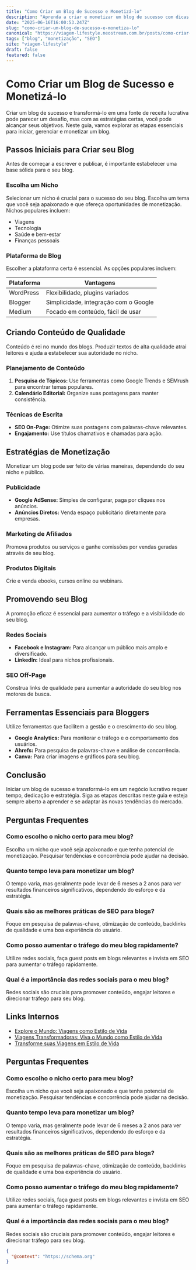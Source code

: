 ```yaml
---
title: "Como Criar um Blog de Sucesso e Monetizá-lo"
description: "Aprenda a criar e monetizar um blog de sucesso com dicas práticas e estratégias eficazes. Transforme seu conteúdo em um negócio lucrativo."
date: "2025-06-16T16:00:53.247Z"
slug: "como-criar-um-blog-de-sucesso-e-monetiza-lo"
canonical: "https://viagem-lifestyle.neostream.com.br/posts/como-criar-um-blog-de-sucesso-e-monetiza-lo"
tags: ["blog", "monetização", "SEO"]
site: "viagem-lifestyle"
draft: false
featured: false
---
```


# Como Criar um Blog de Sucesso e Monetizá-lo

Criar um blog de sucesso e transformá-lo em uma fonte de receita lucrativa pode parecer um desafio, mas com as estratégias certas, você pode alcançar seus objetivos. Neste guia, vamos explorar as etapas essenciais para iniciar, gerenciar e monetizar um blog.

## Passos Iniciais para Criar seu Blog

Antes de começar a escrever e publicar, é importante estabelecer uma base sólida para o seu blog.

### Escolha um Nicho

Selecionar um nicho é crucial para o sucesso do seu blog. Escolha um tema que você seja apaixonado e que ofereça oportunidades de monetização. Nichos populares incluem:

- Viagens
- Tecnologia
- Saúde e bem-estar
- Finanças pessoais

### Plataforma de Blog

Escolher a plataforma certa é essencial. As opções populares incluem:

| Plataforma | Vantagens |
|------------|-----------|
| WordPress  | Flexibilidade, plugins variados |
| Blogger    | Simplicidade, integração com o Google |
| Medium     | Focado em conteúdo, fácil de usar |

## Criando Conteúdo de Qualidade

Conteúdo é rei no mundo dos blogs. Produzir textos de alta qualidade atrai leitores e ajuda a estabelecer sua autoridade no nicho.

### Planejamento de Conteúdo

1. **Pesquisa de Tópicos:** Use ferramentas como Google Trends e SEMrush para encontrar temas populares.
2. **Calendário Editorial:** Organize suas postagens para manter consistência.

### Técnicas de Escrita

- **SEO On-Page:** Otimize suas postagens com palavras-chave relevantes.
- **Engajamento:** Use títulos chamativos e chamadas para ação.

## Estratégias de Monetização

Monetizar um blog pode ser feito de várias maneiras, dependendo do seu nicho e público.

### Publicidade

- **Google AdSense:** Simples de configurar, paga por cliques nos anúncios.
- **Anúncios Diretos:** Venda espaço publicitário diretamente para empresas.

### Marketing de Afiliados

Promova produtos ou serviços e ganhe comissões por vendas geradas através de seu blog.

### Produtos Digitais

Crie e venda ebooks, cursos online ou webinars.

## Promovendo seu Blog

A promoção eficaz é essencial para aumentar o tráfego e a visibilidade do seu blog.

### Redes Sociais

- **Facebook e Instagram:** Para alcançar um público mais amplo e diversificado.
- **LinkedIn:** Ideal para nichos profissionais.

### SEO Off-Page

Construa links de qualidade para aumentar a autoridade do seu blog nos motores de busca.

## Ferramentas Essenciais para Bloggers

Utilize ferramentas que facilitem a gestão e o crescimento do seu blog.

- **Google Analytics:** Para monitorar o tráfego e o comportamento dos usuários.
- **Ahrefs:** Para pesquisa de palavras-chave e análise de concorrência.
- **Canva:** Para criar imagens e gráficos para seu blog.

## Conclusão

Iniciar um blog de sucesso e transformá-lo em um negócio lucrativo requer tempo, dedicação e estratégia. Siga as etapas descritas neste guia e esteja sempre aberto a aprender e se adaptar às novas tendências do mercado.

## Perguntas Frequentes

### Como escolho o nicho certo para meu blog?

Escolha um nicho que você seja apaixonado e que tenha potencial de monetização. Pesquisar tendências e concorrência pode ajudar na decisão.

### Quanto tempo leva para monetizar um blog?

O tempo varia, mas geralmente pode levar de 6 meses a 2 anos para ver resultados financeiros significativos, dependendo do esforço e da estratégia.

### Quais são as melhores práticas de SEO para blogs?

Foque em pesquisa de palavras-chave, otimização de conteúdo, backlinks de qualidade e uma boa experiência do usuário.

### Como posso aumentar o tráfego do meu blog rapidamente?

Utilize redes sociais, faça guest posts em blogs relevantes e invista em SEO para aumentar o tráfego rapidamente.

### Qual é a importância das redes sociais para o meu blog?

Redes sociais são cruciais para promover conteúdo, engajar leitores e direcionar tráfego para seu blog.

## Links Internos

- [Explore o Mundo: Viagens como Estilo de Vida](/posts/explore-o-mundo-viagens-como-estilo-de-vida)
- [Viagens Transformadoras: Viva o Mundo como Estilo de Vida](/posts/viagens-transformadoras-viva-o-mundo-como-estilo-de-vida)
- [Transforme suas Viagens em Estilo de Vida](/posts/transforme-suas-viagens-em-estilo-de-vida)

## Perguntas Frequentes

### Como escolho o nicho certo para meu blog?
Escolha um nicho que você seja apaixonado e que tenha potencial de monetização. Pesquisar tendências e concorrência pode ajudar na decisão.

### Quanto tempo leva para monetizar um blog?
O tempo varia, mas geralmente pode levar de 6 meses a 2 anos para ver resultados financeiros significativos, dependendo do esforço e da estratégia.

### Quais são as melhores práticas de SEO para blogs?
Foque em pesquisa de palavras-chave, otimização de conteúdo, backlinks de qualidade e uma boa experiência do usuário.

### Como posso aumentar o tráfego do meu blog rapidamente?
Utilize redes sociais, faça guest posts em blogs relevantes e invista em SEO para aumentar o tráfego rapidamente.

### Qual é a importância das redes sociais para o meu blog?
Redes sociais são cruciais para promover conteúdo, engajar leitores e direcionar tráfego para seu blog.

```json
{
  "@context": "https://schema.org"
}
```